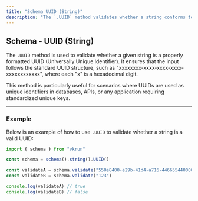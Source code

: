 ```yaml
---
title: "Schema UUID (String)"
description: "The `.UUID` method validates whether a string conforms to the standard UUID (Universally Unique Identifier) format. It ensures that the input follows the hexadecimal structure, such as `xxxxxxxx-xxxx-xxxx-xxxx-xxxxxxxxxxxx`. This method is essential for scenarios requiring unique and standardized identifiers, like database keys or API tokens."
---
```


## Schema - UUID (String)

The `.UUID` method is used to validate whether a given string is a properly formatted UUID (Universally Unique Identifier). It ensures that the input follows the standard UUID structure, such as "xxxxxxxx-xxxx-xxxx-xxxx-xxxxxxxxxxxx", where each "x" is a hexadecimal digit.

This method is particularly useful for scenarios where UUIDs are used as unique identifiers in databases, APIs, or any application requiring standardized unique keys.

---

### Example

Below is an example of how to use `.UUID` to validate whether a string is a valid UUID:

```ts
import { schema } from "vkrun"

const schema = schema().string().UUID()

const validateA = schema.validate("550e8400-e29b-41d4-a716-446655440000")
const validateB = schema.validate("123")

console.log(validateA) // true
console.log(validateB) // false
```